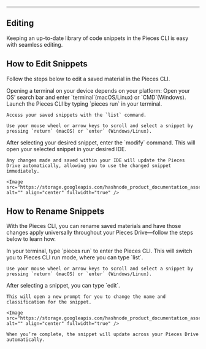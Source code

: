 ***

## Editing

Keeping an up-to-date library of code snippets in the Pieces CLI is easy with seamless editing.

## How to Edit Snippets

Follow the steps below to edit a saved material in the Pieces CLI.

<Steps>
  <Step title="Open a Terminal">
    Opening a terminal on your device depends on your platform: Open your OS’ search bar and enter `terminal`(macOS/Linux) or `CMD`(Windows).
  </Step>

  <Step title="Open the Pieces Drive">
    Launch the Pieces CLI by typing `pieces run` in your terminal.

    Access your saved snippets with the `list` command.

    Use your mouse wheel or arrow keys to scroll and select a snippet by pressing `return` (macOS) or `enter` (Windows/Linux).
  </Step>

  <Step title="Enter Modify Command">
    After selecting your desired snippet, enter the `modify` command. This will open your selected snippet in your desired IDE.

    Any changes made and saved within your IDE will update the Pieces Drive automatically, allowing you to use the changed snippet immediately.

    <Image src="https://storage.googleapis.com/hashnode_product_documentation_assets/cli_assets/pieces_drive/edit_update/editing_saving.gif" alt="" align="center" fullwidth="true" />
  </Step>
</Steps>

## How to Rename Snippets

With the Pieces CLI, you can rename saved materials and have those changes apply universally throughout your Pieces Drive—follow the steps below to learn how.

<Steps>
  <Step title="Locate a Snippet">
    In your terminal, type `pieces run` to enter the Pieces CLI. This will switch you to Pieces CLI run mode, where you can type `list`.

    Use your mouse wheel or arrow keys to scroll and select a snippet by pressing `return` (macOS) or `enter` (Windows/Linux).
  </Step>

  <Step title="Enter the Edit Command">
    After selecting a snippet, you can type `edit`.

    This will open a new prompt for you to change the name and classification for the snippet.

    <Image src="https://storage.googleapis.com/hashnode_product_documentation_assets/cli_assets/pieces_drive/edit_update/edit_command.png" alt="" align="center" fullwidth="true" />

    When you’re complete, the snippet will update across your Pieces Drive automatically.
  </Step>
</Steps>
